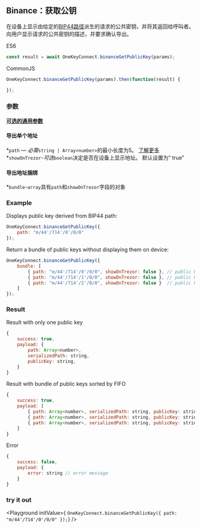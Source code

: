 
## Binance：获取公钥
在设备上显示由给定的[BIP44路径](./path)派生的请求的公共密钥，并将其返回给呼叫者。
向用户显示请求的公共密钥的描述，并要求确认导出。

ES6
```javascript
const result = await OneKeyConnect.binanceGetPublicKey(params);
```

CommonJS
```javascript
OneKeyConnect.binanceGetPublicKey(params).then(function(result) {

});
```

### 参数
[****可选的通用参数****](./commonParams)
#### 导出单个地址
*`path` — *必需*`string | Array<number>`的最小长度为5。 [了解更多](./path)
*`showOnTrezor`-*可选*`boolean`决定是否在设备上显示地址。 默认设置为“ true”

#### 导出地址捆绑
*`bundle`-`array`具有`path`和`showOnTrezor`字段的对象

### Example
Displays public key derived from BIP44 path:
```javascript
OneKeyConnect.binanceGetPublicKey({
    path: "m/44'/714'/0'/0/0"
});
```
Return a bundle of public keys without displaying them on device:
```javascript
OneKeyConnect.binanceGetPublicKey({
    bundle: [
        { path: "m/44'/714'/0'/0/0", showOnTrezor: false }, // public key 1
        { path: "m/44'/714'/1'/0/0", showOnTrezor: false }, // public key 2
        { path: "m/44'/714'/2'/0/0", showOnTrezor: false }  // public key 3
    ]
});
```

### Result
Result with only one public key
```javascript
{
    success: true,
    payload: {
        path: Array<number>,
        serializedPath: string,
        publicKey: string,
    }
}
```
Result with bundle of public keys sorted by FIFO
```javascript
{
    success: true,
    payload: [
        { path: Array<number>, serializedPath: string, publicKey: string }, // public key 1
        { path: Array<number>, serializedPath: string, publicKey: string }, // public key 2
        { path: Array<number>, serializedPath: string, publicKey: string }  // public key 3
    ]
}
```
Error
```javascript
{
    success: false,
    payload: {
        error: string // error message
    }
}
```
### try it out
<Playground
    initValue={
`OneKeyConnect.binanceGetPublicKey({
    path: "m/44'/714'/0'/0/0"
});`}
/>
